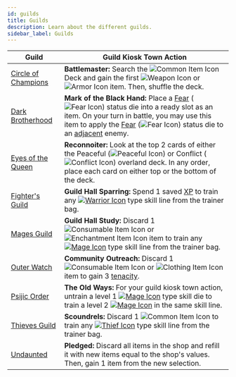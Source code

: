 ```yaml
---
id: guilds
title: Guilds
description: Learn about the different guilds.
sidebar_label: Guilds
---
```


| Guild                  | Guild Kiosk Town Action |
|------------------------|-------------|
| [Circle of Champions](/docs/all/guilds/circle-of-champions)    | **Battlemaster:** Search the <img src="/icons/common-item.svg" alt="Common Item Icon" class="icon-svg" /> Deck and gain the first <img src="/icons/weapon.svg" alt="Weapon Icon" class="icon-svg" /> or <img src="/icons/armor.svg" alt="Armor Icon" class="icon-svg" /> item. Then, shuffle the deck. |
| [Dark Brotherhood](/docs/all/guilds/dark-brotherhood) | **Mark of the Black Hand:** Place a [Fear](/docs/all/status-effects/fear) (<img src="/icons/fear.svg" alt="Fear Icon" class="icon-svg" />) status die into a ready slot as an item. On your turn in battle, you may use this item to apply the [Fear](/docs/all/status-effects/fear) (<img src="/icons/fear.svg" alt="Fear Icon" class="icon-svg" />) status die to an [adjacent](/docs/all/other/adjacent) enemy. |
| [Eyes of the Queen](/docs/all/guilds/eyes-of-the-queen) | **Reconnoiter:** Look at the top 2 cards of either the Peaceful (<img src="/icons/peaceful.svg" alt="Peaceful Icon" class="icon-svg" />) or Conflict (<img src="/icons/conflict.svg" alt="Conflict Icon" class="icon-svg" />) overland deck. In any order, place each card on either top or the bottom of the deck. |
| [Fighter's Guild](/docs/all/guilds/fighters-guild) | **Guild Hall Sparring:** Spend 1 saved [XP](/docs/all/other/xp) to train any [<img src="/icons/warrior.svg" alt="Warrior Icon" class="icon-svg" />](/docs/category/warrior-skills/) type skill line from the trainer bag. |
| [Mages Guild](/docs/all/guilds/mages-guild) | **Guild Hall Study:** Discard 1 <img src="/icons/consumable.svg" alt="Consumable Item Icon" class="icon-svg" /> or <img src="/icons/enchantment.svg" alt="Enchantment Item Icon" class="icon-svg" /> item to train any [<img src="/icons/mage.svg" alt="Mage Icon" class="icon-svg" />](/docs/category/mage-skills) type skill line from the trainer bag.  |
| [Outer Watch](/docs/all/guilds/outer-watch) | **Community Outreach:** Discard 1 <img src="/icons/consumable.svg" alt="Consumable Item Icon" class="icon-svg" /> or <img src="/icons/clothing.svg" alt="Clothing Item Icon" class="icon-svg" /> item to gain 3 [tenacity](/docs/all/other/tenacity). |
| [Psijic Order](/docs/all/guilds/psijic-order) | **The Old Ways:** For your guild kiosk town action, untrain a level 1 [<img src="/icons/mage.svg" alt="Mage Icon" class="icon-svg" />](/docs/category/mage-skills) type skill die to train a level 2 [<img src="/icons/mage.svg" alt="Mage Icon" class="icon-svg" />](/docs/category/mage-skills) in the same skill line. |
| [Thieves Guild](/docs/all/guilds/thieves-guild) | **Scoundrels:** Discard 1 <img src="/icons/common-item.svg" alt="Common Item Icon" class="icon-svg" /> to train any [<img src="/icons/thief.svg" alt="Thief Icon" class="icon-svg" />](/docs/category/thief-skills) type skill line from the trainer bag. |
| [Undaunted](/docs/all/guilds/undaunted) | **Pledged:** Discard all items in the shop and refill it with new items equal to the shop's values. Then, gain 1 item from the new selection. |
